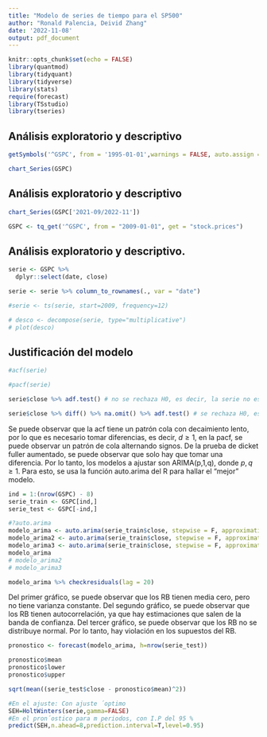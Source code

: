 ```yaml
---
title: "Modelo de series de tiempo para el SP500"
author: "Ronald Palencia, Deivid Zhang"
date: '2022-11-08'
output: pdf_document
---
```


```r
knitr::opts_chunk$set(echo = FALSE)
library(quantmod)
library(tidyquant)
library(tidyverse)
library(stats)
require(forecast)
library(TSstudio)
library(tseries)
```

## Análisis exploratorio y descriptivo

```r
getSymbols('^GSPC', from = '1995-01-01',warnings = FALSE, auto.assign = TRUE)
```

```r
chart_Series(GSPC)
```

## Análisis exploratorio y descriptivo
```r
chart_Series(GSPC['2021-09/2022-11'])
```

```r
GSPC <- tq_get('^GSPC', from = "2009-01-01", get = "stock.prices")
```

## Análisis exploratorio y descriptivo.
```r
serie <- GSPC %>% 
  dplyr::select(date, close)

serie <- serie %>% column_to_rownames(., var = "date")
```

```r
#serie <- ts(serie, start=2009, frequency=12)
```

```r
# desco <- decompose(serie, type="multiplicative")
# plot(desco)
```

## Justificación del modelo 
```r
#acf(serie)
```

```r
#pacf(serie)
```

```r
serie$close %>% adf.test() # no se rechaza H0, es decir, la serie no es estacionaria
```
```r
serie$close %>% diff() %>% na.omit() %>% adf.test() # se rechaza H0, es decir, la serie diferenciada es estacionaria
```

Se puede observar que la acf tiene un patrón cola con decaimiento lento, por lo que es necesario tomar diferencias, es decir, $d \geq 1$, en la pacf, se puede observar un patrón de cola alternando signos. De la prueba de dicket fuller aumentado, se puede observar que solo hay que tomar una diferencia. Por lo tanto, los modelos a ajustar son ARIMA(p,1,q), donde $p,q \geq 1$. Para esto, se usa la función auto.arima del R para hallar el "mejor" modelo.

```r
ind = 1:(nrow(GSPC) - 8)
serie_train <- GSPC[ind,]
serie_test <- GSPC[-ind,]
```


```r
#?auto.arima
modelo_arima <- auto.arima(serie_train$close, stepwise = F, approximation = F, ic = "aic") # ARIMA(2, 1, 2)
modelo_arima2 <- auto.arima(serie_train$close, stepwise = F, approximation = F, ic = "bic") # ARIMA(2, 1, 2)
modelo_arima3 <- auto.arima(serie_train$close, stepwise = F, approximation = F, ic = "aicc") # ARIMA(2, 1, 2)
modelo_arima
# modelo_arima2
# modelo_arima3
```


```r
modelo_arima %>% checkresiduals(lag = 20)
```

Del primer gráfico, se puede observar que los RB tienen media cero, pero no tiene varianza constante. Del segundo gráfico, se puede observar que los RB tienen autocorrelación, ya que hay estimaciones que salen de la banda de confianza. Del tercer gráfico, se puede observar que los RB no se distribuye normal. Por lo tanto, hay violación en los supuestos del RB.

```r
pronostico <- forecast(modelo_arima, h=nrow(serie_test))

pronostico$mean
pronostico$lower
pronostico$upper

sqrt(mean((serie_test$close - pronostico$mean)^2))

```

```r
#En el ajuste: Con ajuste ´optimo
SEH=HoltWinters(serie,gamma=FALSE)
#En el pron´ostico para m periodos, con I.P del 95 %
predict(SEH,n.ahead=8,prediction.interval=T,level=0.95)
```

